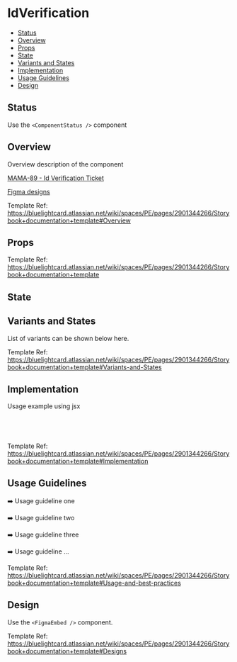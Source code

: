 
<Meta of={IdVerification}/>

# IdVerification

- [Status](#status)
- [Overview](#overview)
- [Props](#props)
- [State](#state)
- [Variants and States](#variants-and-states)
- [Implementation](#implementation)
- [Usage Guidelines](#usage-guidelines)
- [Design](#design)

## Status
Use the `<ComponentStatus />` component

## Overview

Overview description of the component

[MAMA-89 - Id Verification Ticket](https://bluelightcard.atlassian.net/jira/software/c/projects/MAMA/boards/365?selectedIssue=MAMA-89)

[Figma designs](https://www.figma.com/design/XAkA0FNrlly0esks9ROxEW/Tech-Reviews---My-account-UX-Framework?node-id=5408-64198&t=bl3VGu96IKMvfRHb-1)

Template Ref: https://bluelightcard.atlassian.net/wiki/spaces/PE/pages/2901344266/Storybook+documentation+template#Overview

## Props

Template Ref: https://bluelightcard.atlassian.net/wiki/spaces/PE/pages/2901344266/Storybook+documentation+template

<Controls/>

## State

## Variants and States

List of variants can be shown below here.

Template Ref: https://bluelightcard.atlassian.net/wiki/spaces/PE/pages/2901344266/Storybook+documentation+template#Variants-and-States

<Canvas of={IdVerification.Default}/>

## Implementation
Usage example using jsx

```jsx
const IdVerification: FC = () => {
  return <></>;
};
```

Template Ref: https://bluelightcard.atlassian.net/wiki/spaces/PE/pages/2901344266/Storybook+documentation+template#Implementation

## Usage Guidelines

➡️ Usage guideline one

➡️ Usage guideline two

➡️ Usage guideline three

➡️ Usage guideline ...

Template Ref: https://bluelightcard.atlassian.net/wiki/spaces/PE/pages/2901344266/Storybook+documentation+template#Usage-and-best-practices

## Design
Use the `<FigmaEmbed />` component.

Template Ref: https://bluelightcard.atlassian.net/wiki/spaces/PE/pages/2901344266/Storybook+documentation+template#Designs
